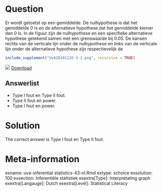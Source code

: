 Question
========

Er wordt getoetst op een gemiddelde. De nulhypothese is dat het gemiddelde 0 is en de alternatieve hypothese dat het gemiddelde kleiner dan 0 is. In de figuur zijn de nulhypothese en een specifieke alternatieve hypothese getekend samen met een grenswaarde bij 0.05. De kansen rechts van de verticale lijn onder de nulhypothese en links van de verticale lijn onder de alternatieve hypothese zijn respectievelijk de 


```{r, echo = FALSE, results = "hide"}
include_supplement("UvA20101126-3-1.png", recursive = TRUE)
```
![](UvA20101126-3-1.png)
[Download](UvA20101126-3-1.png)

Answerlist
----------
* Type I fout en Type II fout.
* Type II fout en power.
* Type I fout en power.

Solution
========

The correct answer is  Type I fout en Type II fout. 

Meta-information
================
exname: uva-inferential statistics-43-nl.Rmd 
extype: schoice 
exsolution: 100 
exsection: Inferentiële statistiek 
exextra[Type]: Interpretating graph
exextra[Langauge]: Dutch 
exextra[Level]: Statistical Literacy
